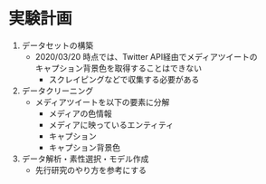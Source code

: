 <div>
  <h1>実験計画</h1>
  <div style={{ display: "flex", justifyContent: "center" }} >
    <ol style={{
      fontSize: 38,
      marginTop: 40,
    }} className="list-with-nice-margin centered" >
      <li>
        データセットの構築
        <ul><li>2020/03/20 時点では、Twitter API経由でメディアツイートの<br/>キャプション背景色を取得することはできない<ul><li>スクレイピングなどで収集する必要がある</li></ul></li></ul>
      </li>
      <li>
        データクリーニング
        <ul><li>メディアツイートを以下の要素に分解<ul  style={{ fontSize: 28 }} ><li>メディアの色情報</li><li>メディアに映っているエンティティ</li><li>キャプション</li><li>キャプション背景色</li></ul></li></ul>
      </li>
      <li>
        データ解析・素性選択・モデル作成
        <ul><li>先行研究のやり方を参考にする</li></ul>
      </li>
    </ol>
  </div>
</div>

